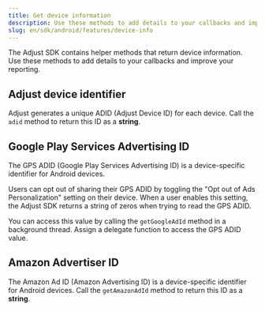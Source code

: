```yaml
---
title: Get device information
description: Use these methods to add details to your callbacks and improve your reporting.
slug: en/sdk/android/features/device-info
---
```



The Adjust SDK contains helper methods that return device information. Use these methods to add details to your callbacks and improve your reporting.


## Adjust device identifier

Adjust generates a unique <Abbr>ADID (Adjust Device ID)</Abbr> for each device. Call the `adid` method to return this ID as a **string**.

<Adid />

## Google Play Services Advertising ID

The <Abbr>GPS ADID (Google Play Services Advertising ID)</Abbr> is a device-specific identifier for Android devices.

Users can opt out of sharing their GPS ADID by toggling the "Opt out of Ads Personalization" setting on their device. When a user enables this setting, the Adjust SDK returns a string of zeros when trying to read the GPS ADID.

You can access this value by calling the `getGoogleAdId` method in a background thread. Assign a delegate function to access the GPS ADID value.

<GetGoogleAdId />

## Amazon Advertiser ID

The <Abbr>Amazon Ad ID (Amazon Advertising ID)</Abbr> is a device-specific identifier for Android devices. Call the `getAmazonAdId` method to return this ID as a **string**.

<GetAmazonAdId />
